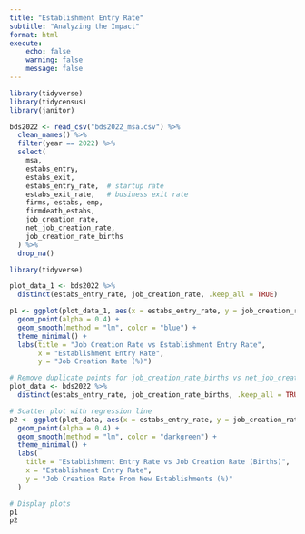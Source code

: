 ```yaml
---
title: "Establishment Entry Rate"
subtitle: "Analyzing the Impact"
format: html
execute:
    echo: false
    warning: false
    message: false
---
```


```r
library(tidyverse)
library(tidycensus)
library(janitor)
```


```r
bds2022 <- read_csv("bds2022_msa.csv") %>%
  clean_names() %>%
  filter(year == 2022) %>%
  select(
    msa,
    estabs_entry,        
    estabs_exit,  
    estabs_entry_rate,  # startup rate
    estabs_exit_rate,   # business exit rate
    firms, estabs, emp,
    firmdeath_estabs,
    job_creation_rate, 
    net_job_creation_rate,
    job_creation_rate_births
  ) %>%
  drop_na()
```

```r
library(tidyverse)

plot_data_1 <- bds2022 %>%
  distinct(estabs_entry_rate, job_creation_rate, .keep_all = TRUE)

p1 <- ggplot(plot_data_1, aes(x = estabs_entry_rate, y = job_creation_rate)) +
  geom_point(alpha = 0.4) +
  geom_smooth(method = "lm", color = "blue") +
  theme_minimal() +
  labs(title = "Job Creation Rate vs Establishment Entry Rate",
       x = "Establishment Entry Rate",
       y = "Job Creation Rate (%)")

# Remove duplicate points for job_creation_rate_births vs net_job_creation_rate
plot_data <- bds2022 %>%
  distinct(estabs_entry_rate, job_creation_rate_births, .keep_all = TRUE)

# Scatter plot with regression line
p2 <- ggplot(plot_data, aes(x = estabs_entry_rate, y = job_creation_rate_births)) +
  geom_point(alpha = 0.4) +
  geom_smooth(method = "lm", color = "darkgreen") +
  theme_minimal() +
  labs(
    title = "Establishment Entry Rate vs Job Creation Rate (Births)",
    x = "Establishment Entry Rate",
    y = "Job Creation Rate From New Establishments (%)"
  )

# Display plots
p1
p2
```
